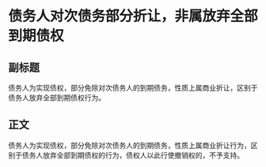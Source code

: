 # 债务人对次债务部分折让，非属放弃全部到期债权
## 副标题
债务人为实现债权，部分免除对次债务人的到期债务，性质上属商业折让，区别于债务人放弃全部到期债权行为。
## 正文
债务人为实现债权，部分免除对次债务人的到期债务，性质上属商业折让行为，区别于债务人放弃全部到期债权的行为，债权人以此行使撤销权的，不予支持。